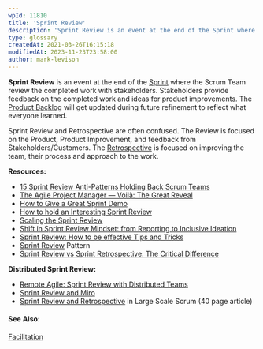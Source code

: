 ```yaml
---
wpId: 11810
title: 'Sprint Review'
description: 'Sprint Review is an event at the end of the Sprint where the Scrum Team review the completed work with stakeholders. Stakeholders provide feedback on the completed work and ideas for product improvements. The Product Backlog will get updated during future refinement to reflect what everyone learned. Sprint Review and Retrospective are often confused. The ...'
type: glossary
createdAt: 2021-03-26T16:15:18
modifiedAt: 2023-11-23T23:58:00
author: mark-levison
---
```



**Sprint Review** is an event at the end of the [Sprint](/glossary/sprint) where the Scrum Team review the completed work with stakeholders. Stakeholders provide feedback on the completed work and ideas for product improvements. The [Product Backlog](/glossary/product-backlog) will get updated during future refinement to reflect what everyone learned.

Sprint Review and Retrospective are often confused. The Review is focused on the Product, Product Improvement, and feedback from Stakeholders/Customers. The [Retrospective](/glossary/sprint-retrospective) is focused on improving the team, their process and approach to the work.

**Resources:**

*   [15 Sprint Review Anti-Patterns Holding Back Scrum Teams](https://age-of-product.com/sprint-review-anti-patterns/)
*   [The Agile Project Manager — Voilà: The Great Reveal](https://www.infoq.com/articles/agile-project-manager-viola/)
*   [How to Give a Great Sprint Demo](https://www.humanizingwork.com/how-to-give-a-great-sprint-demo/)
*   [How to hold an Interesting Sprint Review](https://adaptmethodology.com/sprint-review-meeting/)
*   [Scaling the Sprint Review](https://www.linkedin.com/pulse/scaling-sprint-review-luiz-quintela/)
*   [Shift in Sprint Review Mindset: from Reporting to Inclusive Ideation](https://www.infoq.com/articles/sprint-review-inclusive-ideation/)
*   [Sprint Review: How to be effective Tips and Tricks](https://www.techagilist.com/agile/product-owner/sprint-review-how-to-be-effective-tips-and-tricks/)
*   [Sprint Review](https://sites.google.com/a/scrumplop.org/published-patterns/value-stream/sprint-review) Pattern
*   [Sprint Review vs Sprint Retrospective: The Critical Difference](https://geekbot.com/blog/sprint-review-vs-sprint-retrospective-the-critical-difference/)

**Distributed Sprint Review:**

*   [Remote Agile: Sprint Review with Distributed Teams](https://age-of-product.com/remote-sprint-review-distributed-teams/)
*   [Sprint Review and Miro](https://miro.com/blog/resources/visual-collaboration-agile-development-guide/sprint-review/)
*   [Sprint Review and Retrospective](https://www.informit.com/articles/article.aspx?p=1564482) in Large Scale Scrum (40 page article)

#### See Also:

[Facilitation](/glossary/facilitation)